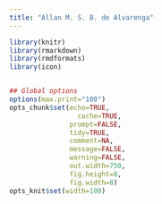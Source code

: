 ```yaml
---
title: "Allan M. S. B. de Alvarenga"
---
```


```r
library(knitr)
library(rmarkdown)
library(rmdformats)
library(icon)


## Global options
options(max.print="100")
opts_chunk$set(echo=TRUE,
	             cache=TRUE,
               prompt=FALSE,
               tidy=TRUE,
               comment=NA,
               message=FALSE,
               warning=FALSE,
               out.width=750, 
               fig.height=8, 
               fig.width=8)
opts_knit$set(width=100)
```




